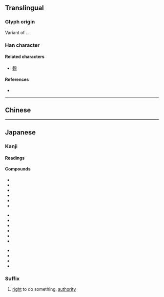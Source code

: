 {{also|權}}
{{character info/new}}
==Translingual==
{{Han simplified forms|權|権|权}}

===Glyph origin===
Variant of {{l|mul|權}}. {{Han simp|權|f=艹|t=𠂉|f2=吅|t2=一}}.

===Han character===
{{Han char|rn=75|rad=木|as=11|sn=15|four=|canj=DOKG|ids=⿰木⿱𠂉⿻一隹}}

====Related characters====
* [[観]]

====References====
* {{Han ref|kx=0551.181|dkj=15484|dj=0939.180|hdz=80020.260|uh=6A29|ud=27177}}

----

==Chinese==
{{zh-see|權|v}}

----

==Japanese==
{{ja-kanji forms|権|權}}

===Kanji===
{{ja-kanji|grade=6|rs=木11|kyu=權}}

====Readings====
{{ja-readings
|goon=ごん
|kanon=けん
|kun=おもり-, はか-る, かり-
}}

====Compounds====
{{top3}}
* {{ja-l|権威|けんい|ken'i}}
* {{ja-l|権益|けんえき|ken'eki}}
* {{ja-l|権官|ごんかん|gonkan}}
* {{ja-l|権化|ごんげ|gonge}}
* {{ja-l|権限|けんげん|kengen}}
* {{ja-l|権勢|けんせい|kensei}}
{{mid3}}
* {{ja-l|権能|けんのう|kennō}}
* {{ja-l|権謀術数|けんぼうじゅっすう|kenbōjussū}}
* {{ja-l|権利|けんり|kenri}}
* {{ja-l|権力|けんりょく|kenryoku}}
* {{ja-l|官権|かんけん|kanken}}
* {{ja-l|公権|こうけん|kōken}}
{{mid3}}
* {{ja-l|私権|しけん|siken}}
* {{ja-l|自然権|しぜんけん|shizenken}}
* {{ja-l|特権|とっけん|tokken}}
* {{ja-l|利権|りけん|riken}}
{{bottom}}

===Suffix===
{{ja-pos|けん|suffix}}

# [[right]] to do something, [[authority]]